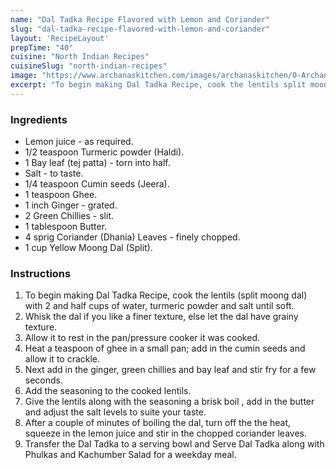 ---
name: "Dal Tadka Recipe Flavored with Lemon and Coriander"
slug: "dal-tadka-recipe-flavored-with-lemon-and-coriander"
layout: 'RecipeLayout'
prepTime: "40"
cuisine: "North Indian Recipes"
cuisineSlug: "north-indian-recipes"
image: "https://www.archanaskitchen.com/images/archanaskitchen/0-Archanas-Kitchen-Recipes/2018/May-17/Punjabi_Dal_Tadka_Recipe-1.jpg"
excerpt: "To begin making Dal Tadka Recipe, cook the lentils split moong dal with 2 and half cups of water, turmeric powder and salt until soft"
---

### Ingredients

- Lemon juice - as required.
- 1/2 teaspoon Turmeric powder (Haldi).
- 1 Bay leaf (tej patta) - torn into half.
- Salt - to taste.
- 1/4 teaspoon Cumin seeds (Jeera).
- 1 teaspoon Ghee.
- 1 inch Ginger - grated.
- 2 Green Chillies - slit.
- 1 tablespoon Butter.
- 4 sprig Coriander (Dhania) Leaves - finely chopped.
- 1 cup Yellow Moong Dal (Split).

### Instructions

1. To begin making Dal Tadka Recipe, cook the lentils (split moong dal) with 2 and half cups of water, turmeric powder and salt until soft.
1. Whisk the dal if you like a finer texture, else let the dal have grainy texture.
1. Allow it to rest in the pan/pressure cooker it was cooked.
1. Heat a teaspoon of ghee in a small pan; add in the cumin seeds and allow it to crackle.
1. Next add in the ginger, green chillies and bay leaf and stir fry for a few seconds.
1. Add the seasoning to the cooked lentils.
1. Give the lentils along with the seasoning a brisk boil , add in the butter and adjust the salt levels to suite your taste.
1. After a couple of minutes of boiling the dal, turn off the the heat, squeeze in the lemon juice and stir in the chopped coriander leaves.
1. Transfer the Dal Tadka to a serving bowl and Serve Dal Tadka along with Phulkas and Kachumber Salad for a weekday meal.
